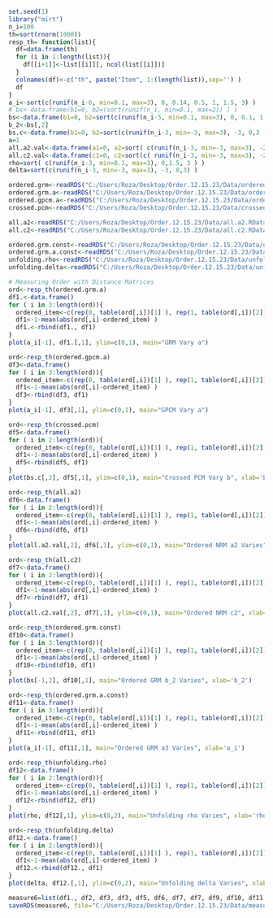 
```{r}
set.seed(1)
library("mirt")
n_i=100
th=sort(rnorm(1000))
resp_th= function(list){
  df=data.frame(th)
  for (i in 1:length(list)){
    df[[i+1]]<-list[[i]][, ncol(list[[i]])]
  }
  colnames(df)<-c("th", paste("Item", 1:(length(list)),sep='') )
  df
}
a_i<-sort(c(runif(n_i-6, min=0.1, max=3), 0, 0.14, 0.5, 1, 1.5, 3) )
# bs<-data.frame(b1=0, b2=(sort(runif(n_i, min=0.1, max=2)) ) )
bs<-data.frame(b1=0, b2=sort(c(runif(n_i-5, min=0.1, max=3), 0, 0.1, 1.4, 2, 3 )) ) #Crating c(b1, b2) pairs for CRFs.b2 ranging min 0.1 max 3
b_2<-bs[,2]
bs.c<-data.frame(b1=0, b2=sort(c(runif(n_i-3, min=-3, max=3), -3, 0,3 )) ) 
a=1
all.a2.val<-data.frame(a1=0, a2=sort( c(runif(n_i-3, min=-3, max=3), -2, 1, 3 )), a3=2 )
all.c2.val<-data.frame(c1=0, c2=sort(c( runif(n_i-3, min=-3, max=3), -2, 1, 3 )), c3=2 )
rho=sort( c(runif(n_i-3, min=0.1, max=3), 0,1.5, 3 ) )
delta=sort(c(runif(n_i-3, min=-3, max=3), -3, 0,3) )
```

```{r}
ordered.grm<-readRDS("C:/Users/Roza/Desktop/Order.12.15.23/Data/ordered.grm.Vary_b,a=1.RData")
ordered.grm.a<-readRDS("C:/Users/Roza/Desktop/Order.12.15.23/Data/ordered.grm.Vary_a.RData")
ordered.gpcm.a<-readRDS("C:/Users/Roza/Desktop/Order.12.15.23/Data/ordered.gpcm.Vary_a.RData")
crossed.pcm<-readRDS("C:/Users/Roza/Desktop/Order.12.15.23/Data/crossed.pcm.RData")

all.a2<-readRDS("C:/Users/Roza/Desktop/Order.12.15.23/Data/all.a2.RData")
all.c2<-readRDS("C:/Users/Roza/Desktop/Order.12.15.23/Data/all.c2.RData")

ordered.grm.const<-readRDS("C:/Users/Roza/Desktop/Order.12.15.23/Data/ordered.grm.const.RData")
ordered.grm.a.const<-readRDS("C:/Users/Roza/Desktop/Order.12.15.23/Data/ordered.grm.a.const.RData")
unfolding.rho<-readRDS("C:/Users/Roza/Desktop/Order.12.15.23/Data/unfolding.rho.RData")
unfolding.delta<-readRDS("C:/Users/Roza/Desktop/Order.12.15.23/Data/unfolding.delta.RData")
```

```{r}
# Measuring Order with Distance Matrices
ord<-resp_th(ordered.grm.a)
df1.<-data.frame()
for ( i in 3:length(ord)){
  ordered_item<-c(rep(0, table(ord[,i])[1] ), rep(1, table(ord[,i])[2]), rep(2, table(ord[,i])[3]))
  df1<-1-mean(abs(ord[,i]-ordered_item) )
  df1.<-rbind(df1., df1)
}
plot(a_i[-1], df1.[,1], ylim=c(0,1), main="GRM Vary a")
```
```{r}
ord<-resp_th(ordered.gpcm.a)
df3<-data.frame()
for ( i in 3:length(ord)){
  ordered_item<-c(rep(0, table(ord[,i])[1] ), rep(1, table(ord[,i])[2]), rep(2, table(ord[,i])[3]))
  df1<-1-mean(abs(ord[,i]-ordered_item) )
  df3<-rbind(df3, df1)
}
plot(a_i[-1], df3[,1], ylim=c(0,1), main="GPCM Vary a")
```

```{r}
ord<-resp_th(crossed.pcm)
df5<-data.frame()
for ( i in 2:length(ord)){
  ordered_item<-c(rep(0, table(ord[,i])[1] ), rep(1, table(ord[,i])[2]), rep(2, table(ord[,i])[3]))
  df1<-1-mean(abs(ord[,i]-ordered_item) )
  df5<-rbind(df5, df1)
}
plot(bs.c[,2], df5[,1], ylim=c(0,1), main="Crossed PCM Vary b", xlab='b_2')
```

```{r}
ord<-resp_th(all.a2)
df6<-data.frame()
for ( i in 2:length(ord)){
  ordered_item<-c(rep(0, table(ord[,i])[1] ), rep(1, table(ord[,i])[2]), rep(2, table(ord[,i])[3]))
  df1<-1-mean(abs(ord[,i]-ordered_item) )
  df6<-rbind(df6, df1)
}
plot(all.a2.val[,2], df6[,1], ylim=c(0,1), main="Ordered NRM a2 Varies", xlab='a_2')
```

```{r}
ord<-resp_th(all.c2)
df7<-data.frame()
for ( i in 2:length(ord)){
  ordered_item<-c(rep(0, table(ord[,i])[1] ), rep(1, table(ord[,i])[2]), rep(2, table(ord[,i])[3]))
  df1<-1-mean(abs(ord[,i]-ordered_item) )
  df7<-rbind(df7, df1)
}
plot(all.c2.val[,2], df7[,1], ylim=c(0,1), main="Ordered NRM c2", xlab='c_2')
```

```{r}
ord<-resp_th(ordered.grm.const)
df10<-data.frame()
for ( i in 3:length(ord)){
  ordered_item<-c(rep(0, table(ord[,i])[1] ), rep(1, table(ord[,i])[2]), rep(2, table(ord[,i])[3]), rep(3, table(ord[,i])[4]))
  df1<-1-mean(abs(ord[,i]-ordered_item) )
  df10<-rbind(df10, df1)
}
plot(bs[-1,2], df10[,1], main="Ordered GRM b_2 Varies", xlab='b_2')
```

```{r}
ord<-resp_th(ordered.grm.a.const)
df11<-data.frame()
for ( i in 3:length(ord)){
  ordered_item<-c(rep(0, table(ord[,i])[1] ), rep(1, table(ord[,i])[2]), rep(2, table(ord[,i])[3]), rep(3, table(ord[,i])[4]))
  df1<-1-mean(abs(ord[,i]-ordered_item) )
  df11<-rbind(df11, df1)
}
plot(a_i[-1], df11[,1], main="Ordered GRM a3 Varies", xlab='a_i')
```

```{r}
ord<-resp_th(unfolding.rho)
df12<-data.frame()
for ( i in 2:length(ord)){
  ordered_item<-c(rep(0, table(ord[,i])[1] ), rep(1, table(ord[,i])[2]))
  df1<-1-mean(abs(ord[,i]-ordered_item) )
  df12<-rbind(df12, df1)
}
plot(rho, df12[,1], ylim=c(0,2), main="Unfolding rho Varies", xlab='rho')
```

```{r}
ord<-resp_th(unfolding.delta)
df12.<-data.frame()
for ( i in 2:length(ord)){
  ordered_item<-c(rep(0, table(ord[,i])[1] ), rep(1, table(ord[,i])[2]))
  df1<-1-mean(abs(ord[,i]-ordered_item) )
  df12.<-rbind(df12., df1)
}
plot(delta, df12.[,1], ylim=c(0,2), main="Unfolding delta Varies", xlab='delta')
```

```{r}
measure6=list(df1., df2, df3, df3, df5, df6, df7, df7, df9, df10, df11, df12, df12., df12., df12. )
saveRDS(measure6, file="C:/Users/Roza/Desktop/Order.12.15.23/Data/measure6.RData")
```
















